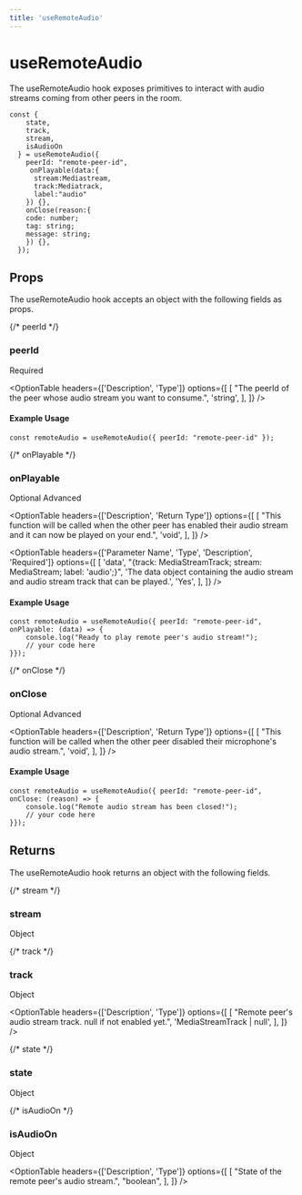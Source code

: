 ```yaml
---
title: 'useRemoteAudio'
---
```



# useRemoteAudio

The useRemoteAudio hook exposes primitives to interact with audio streams coming from other peers in the room.

```tsx
const {
    state,
    track,
    stream,
    isAudioOn
  } = useRemoteAudio({
    peerId: "remote-peer-id",
     onPlayable(data:{
      stream:Mediastream,
      track:Mediatrack,
      label:"audio"
    }) {},
    onClose(reason:{
    code: number;
    tag: string;
    message: string;
    }) {},
  });
```

## Props
The useRemoteAudio hook accepts an object with the following fields as props.

{/* peerId */}
### <span className="font-mono font-semibold">peerId</span>
<div className='w-20 mt-4'>
  <Pill>Required</Pill>
</div>

<OptionTable
  headers={['Description', 'Type']}
  options={[
    [
      "The peerId of the peer whose audio stream you want to consume.",
      'string',
    ],
  ]}
/>


#### Example Usage

```tsx
const remoteAudio = useRemoteAudio({ peerId: "remote-peer-id" });
```

{/* onPlayable */}
### <span className="font-mono font-semibold">onPlayable</span>
<div className='flex w-40 justify-between mt-4'>
  <Pill>Optional</Pill>
  <Pill>Advanced</Pill>
</div>

<OptionTable
  headers={['Description', 'Return Type']}
  options={[
    [
      "This function will be called when the other peer has enabled their audio stream and it can now be played on your end.",
      'void',
    ],
  ]}
/>

<OptionTable
  headers={['Parameter Name', 'Type', 'Description', 'Required']}
  options={[
    [
      'data',
      "{track: MediaStreamTrack; stream: MediaStream; label: 'audio';}",
      'The data object containing the audio stream and audio stream track that can be played.',
      'Yes',
    ],
  ]}
/>


#### Example Usage

```tsx
const remoteAudio = useRemoteAudio({ peerId: "remote-peer-id", onPlayable: (data) => {
	console.log("Ready to play remote peer's audio stream!");
    // your code here
}});
```

{/* onClose */}
### <span className="font-mono font-semibold">onClose</span>
<div className='flex w-40 justify-between mt-4'>
  <Pill>Optional</Pill>
  <Pill>Advanced</Pill>
</div>

<OptionTable
  headers={['Description', 'Return Type']}
  options={[
    [
      "This function will be called when the other peer disabled their microphone's audio stream.",
      'void',
    ],
  ]}
/>

#### Example Usage

```tsx
const remoteAudio = useRemoteAudio({ peerId: "remote-peer-id", onClose: (reason) => {
	console.log("Remote audio stream has been closed!");
    // your code here
}});
```

## Returns
The useRemoteAudio hook returns an object with the following fields.

{/* stream */}
### <span className="font-mono font-semibold">stream</span>
<div className='w-20 mt-4'>
  <Pill>Object</Pill>
</div>
<OptionTable
  headers={['Description', 'Type']}
  options={[
    [
      "Remote peer's audio stream. null if not enabled yet.",
      'MediaStream | null',
    ],
  ]}
/>

{/* track */}
### <span className="font-mono font-semibold">track</span>
<div className='w-20 mt-4'>
  <Pill>Object</Pill>
</div>

<OptionTable
  headers={['Description', 'Type']}
  options={[
    [
      "Remote peer's audio stream track. null if not enabled yet.",
      'MediaStreamTrack | null',
    ],
  ]}
/>

{/* state */}
### <span className="font-mono font-semibold">state</span>
<div className='w-20 mt-4'>
  <Pill>Object</Pill>
</div>
<OptionTable
  headers={['Description', 'Type']}
  options={[
    [
      "State of the remote peer's audio stream.",
      `"playable" | "unavailable" | "stopped" | "paused" | "available"`,
    ],
  ]}
/>


{/* isAudioOn */}
### <span className="font-mono font-semibold">isAudioOn</span>
<div className='w-20 mt-4'>
  <Pill>Object</Pill>
</div>

<OptionTable
  headers={['Description', 'Type']}
  options={[
    [
      "State of the remote peer's audio stream.",
      "boolean",
    ],
  ]}
/>